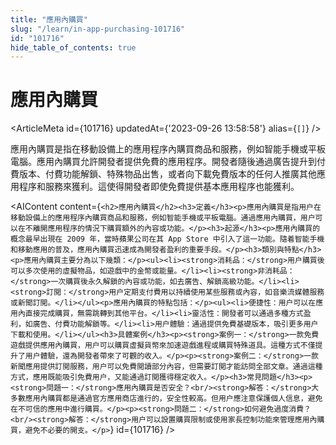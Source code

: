 ```yaml
---
title: "應用內購買"
slug: "/learn/in-app-purchasing-101716"
id: "101716"
hide_table_of_contents: true
---
```



# 應用內購買

<ArticleMeta id={101716} updatedAt={'2023-09-26 13:58:58'} alias={`[]`} />
<div className='border-solid border-b border-t-0 my-4 border-[var(--ifm-color-gray-300)]' />

應用內購買是指在移動設備上的應用程序內購買商品和服務，例如智能手機或平板電腦。應用內購買允許開發者提供免費的應用程序。開發者隨後通過廣告提升到付費版本、付費功能解鎖、特殊物品出售，或者向下載免費版本的任何人推廣其他應用程序和服務來獲利。這使得開發者即使免費提供基本應用程序也能獲利。

<AIContent content={`<h2>應用內購買</h2><h3>定義</h3><p>應用內購買是指用户在移動設備上的應用程序內購買商品和服務，例如智能手機或平板電腦。通過應用內購買，用户可以在不離開應用程序的情況下購買額外的內容或功能。</p><h3>起源</h3><p>應用內購買的概念最早出現在 2009 年，當時蘋果公司在其 App Store 中引入了這一功能。隨着智能手機和移動應用的普及，應用內購買迅速成為開發者盈利的重要手段。</p><h3>類別與特點</h3><p>應用內購買主要分為以下幾類：</p><ul><li><strong>消耗品：</strong>用户購買後可以多次使用的虛擬物品，如遊戲中的金幣或能量。</li><li><strong>非消耗品：</strong>一次購買後永久解鎖的內容或功能，如去廣告、解鎖高級功能。</li><li><strong>訂閲：</strong>用户定期支付費用以持續使用某些服務或內容，如音樂流媒體服務或新聞訂閲。</li></ul><p>應用內購買的特點包括：</p><ul><li>便捷性：用户可以在應用內直接完成購買，無需跳轉到其他平台。</li><li>靈活性：開發者可以通過多種方式盈利，如廣告、付費功能解鎖等。</li><li>用户體驗：通過提供免費基礎版本，吸引更多用户下載和使用。</li></ul><h3>具體案例</h3><p><strong>案例一：</strong>一款免費遊戲提供應用內購買，用户可以購買虛擬貨幣來加速遊戲進程或購買特殊道具。這種方式不僅提升了用户體驗，還為開發者帶來了可觀的收入。</p><p><strong>案例二：</strong>一款新聞應用提供訂閲服務，用户可以免費閲讀部分內容，但需要訂閲才能訪問全部文章。通過這種方式，應用既能吸引免費用户，又能通過訂閲獲得穩定收入。</p><h3>常見問題</h3><p><strong>問題一：</strong>應用內購買是否安全？<br/><strong>解答：</strong>大多數應用內購買都是通過官方應用商店進行的，安全性較高。但用户應注意保護個人信息，避免在不可信的應用中進行購買。</p><p><strong>問題二：</strong>如何避免過度消費？<br/><strong>解答：</strong>用户可以設置購買限制或使用家長控制功能來管理應用內購買，避免不必要的開支。</p>`} id={101716} />
